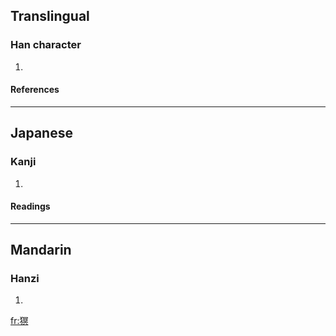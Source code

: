 ==Translingual==
===Han character===
{{Han char|rn=94|rad=犬|as=10|sn=13|four=|canj=大竹月日金 (KHBAC)}}
# {{defn|Han|sort=犬10}}
====References====
{{Han ref|kx=0716.140|dkj=20579|dj=1128.060|hdz=21364.040|uh=733D|ud=29501}}

----
==Japanese==
===Kanji===
{{ja-kanji|grade=|rs=犬10}}
# {{defn|Japanese}} 
====Readings====
{{ja-readings|on=[[べい]] (bei), [[みょう]] (myō), [[めい]] (mei)|kun=|nanori=}}

----
==Mandarin==
===Hanzi===
{{cmn-hanzi|pin=[[mǎ]] (ma3), [[míng]] (ming2)|wg=ma<sup>3</sup>, ming<sup>2</sup>}}
# {{defn|Mandarin}}

[[fr:猽]]